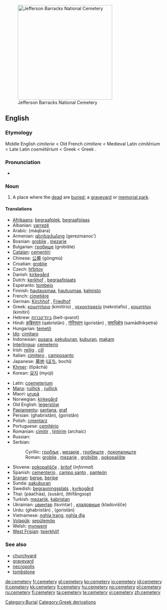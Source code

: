 [[Image:Jefferson Barracks National Cemetery.JPG|thumb|right|300px|Jefferson Barracks National Cemetery]]
==English==

===Etymology===
Middle English ''cimiterie'' < Old French ''cimitiere'' < Medieval Latin ''cimitērium'' < Late Latin ''coemētērium'' < Greek {{term|κοιμητήριον|sc=Grek|tr=koimētērion}} < Greek {{term|κοιμάν|sc=Grek|tr=koimān||to put to sleep}}.

===Pronunciation===
* {{IPA|/ˈsɛ.məˌtɛ.ɹi/}}

===Noun===
{{wikipedia}}
{{en-noun|cemeter|ies}}

# A place where the [[dead]] are [[buried]]; a [[graveyard]] or [[memorial park]].

====Translations====
{{trans-top|a place where the dead are buried; a graveyard or memorial park}}
* [[Afrikaans]]: [[begraafplek]], [[begraafplaas]]
* Albanian: [[varrezë]] {{f}}
* Arabic: {{Arab|[[مقبرة]]}} (máqbara) {{f}}
* Armenian: [[գերեզմանոց]] (gerezmanoc’)
* Bosnian: [[groblje#Bosnian|groblje]] {{n}}, [[mezarje#Bosnian|mezarje]] {{n}}
* Bulgarian: [[гробище]] (grobište) {{n}}
* [[Catalan]]: [[cementiri]] {{m}}
* Chinese: [[公墓]] (gōngmù)
* Croatian: [[groblje#Croatian|groblje]] {{n}}
* Czech: [[hřbitov]] {{m}}
* Danish: [[kirkegård]] {{c}}
* Dutch: [[kerkhof]] {{n}}, [[begraafplaats]] {{f}}
* Esperanto: [[tombejo]]
* Finnish: [[hautausmaa]], [[hautuumaa]], [[kalmisto]]
* French: [[cimetière]] {{m}}
* German: [[Kirchhof]] {{m}}, [[Friedhof]] {{m}}
* Greek: [[κοιμητήριο]] (kimitírio) {{n}}, [[νεκροταφείο]] (nekrotafío) {{n}}, [[κοιμητήρι]] (kimitíri) {{n}}
* Hebrew: [[בית־קברות]] (beit-qvarot) {{m}}
* Hindi: [[क़ब्रिस्तान]] (qabristān) {{m}}, [[गोरिस्तान]] (goristān) {{m}}, [[समाधिक्षेत्र]] (samādhikṣetra) {{m}}
* Hungarian: [[temető]]
* [[Ido]]: [[cimitaro]]
* Indonesian: [[pusara]], [[pekuburan]], [[kubur|kuburan]], [[makam]]
* [[Interlingua]]: [[cemeterio]]
* Irish: [[reilig]] {{f}}, [[cill]] {{f}}
* Italian: [[cimitero]] {{m}}, [[camposanto]] {{m}}
* Japanese: [[墓地]] ([[ぼち]], bochi)
* [[Khmer]]: {{Khmr|[[ទីប៉ាឆា]]}} (tīpāchā)
* Korean: [[묘지]] (myoji)
{{trans-mid}}
* Latin: [[coemeterium]] {{n}}
* [[Manx]]: [[ruillick]] {{f}}, [[ruillick]] {{f}}
* Maori: [[urupā]]
* Norwegian: [[kirkegård]] {{m}}
* Old English: [[legerstow|leġerstōw]] {{f}}
* [[Papiamentu]]: [[santana]], [[graf]]
* Persian: {{fa-Arab|[[قبرستان]]}} (ghabristân), {{fa-Arab|[[گورستان]]}} (goristân)
* Polish: [[cmentarz]] {{m}}
* Portuguese: [[cemitério]] {{m}}
* Romanian: [[cimitir]] {{n}}, [[ţintirim]] {{n}} (archaic)
* Russian: {{t|ru|кладбище|tr=kládbišče|n}}
* Serbian:
*: Cyrillic: [[гробље#Serbian|гробље]] {{n}}, [[мезарје#Serbian|мезарје]] {{n}}, [[гробиштe]] {{n}}, [[пoкoпaлиштe]] {{n}}
*: Roman: [[groblje#Serbian|groblje]] {{n}}, [[mezarje#Serbian|mezarje]] {{n}}, [[grobište]] {{n}}, [[pokopalište]] {{n}}
* Slovene: [[pokopališče]] {{n}}, [[britof]] {{m}} (''informal'')
* Spanish: [[cementerio]] {{m}}, [[campo santo]] {{m}}, [[panteón]] {{m}} {{italbrac|Andes|Caribbean|Central America|Mexico}}
* [[Sranan]]: [[berpe]], [[beripe]]
* Sunda: [[pakuburan]]
* Swedish: [[begravningsplats]] {{c}}, [[kyrkogård]] {{c}}
* Thai: {{Thai|[[ป่าช้า]]}} (pàačháa), {{Thai|[[สุสาน]]}} (susān), {{Thai|[[ที่ฝังศพ]]}} (thīfângsop)
* Turkish: [[mezarlık]], [[kabristan]]
* Ukrainian: [[цвинтар]] (tsvintar) {{m}}, [[кладовище]] (kladovišče) {{n}}
* Urdu: {{ur-Arab|[[قبرستان]]}} (ghabristān) {{m}}, {{ur-Arab|[[گورستان]]}} (goristān) {{m}}
* Vietnamese: [[nghĩa trang]], [[nghĩa địa]]
* [[Volapük]]: [[sepülemöp]]
* Welsh: [[mynwent]] {{f}}
* [[West Frisian]]: [[tsjerkhôf]] {{n}}
{{trans-bottom}}

===See also===
* [[churchyard]]
* [[graveyard]]
* [[necropolis]]
* [[tombstone]]

[[Category:Burial]]
[[Category:Greek derivations]]

[[de:cemetery]]
[[fr:cemetery]]
[[gl:cemetery]]
[[ko:cemetery]]
[[io:cemetery]]
[[id:cemetery]]
[[it:cemetery]]
[[kk:cemetery]]
[[lt:cemetery]]
[[hu:cemetery]]
[[no:cemetery]]
[[pl:cemetery]]
[[ru:cemetery]]
[[fi:cemetery]]
[[ta:cemetery]]
[[te:cemetery]]
[[vi:cemetery]]
[[zh:cemetery]]